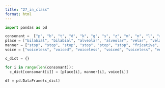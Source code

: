 ```yaml
---
title: "27_in_class"
format: html
---
```


```python
import pandas as pd

consonant =  ["p", "b", "t", "d", "k", "g", "s", "z", "m", "n", "l", "r", "w", "j", "h"]
place = ["bilabial", "bilabial", "alveolar", "alveolar", "velar", "velar", "alveolar", "alveolar", "bilabial", "alveolar", "alveolar", "alveolar", "labial-velar", "palatal", "glottal"]
manner = ["stop", "stop", "stop", "stop", "stop", "stop", "fricative", "fricative", "nasal", "nasal", "lateral", "trill", "glide", "glide", "fricative"]
voice = ["voiceless", "voiced", "voiceless", "voiced", "voiceless", "voiced", "voiceless", "voiced", "voiced", "voiced", "voiced", "voiced", "voiced", "voiced", "voiceless"]

c_dict = {}

for i in range(len(consonant)):
  c_dict[consonant[i]] = [place[i], manner[i], voice[i]]
  
df = pd.DataFrame(c_dict)
```
